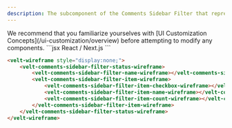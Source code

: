 ```yaml
---
description: The subcomponent of the Comments Sidebar Filter that represents the Priority filter
---
```


<Note>
We recommend that you familiarize yourselves with [UI Customization Concepts](/ui-customization/overview) before attempting to modify any components.
</Note>


<RequestExample>
```jsx React / Next.js
<VeltWireframe>
    <VeltCommentsSidebarWireframe.Filter.Status>
        <VeltCommentsSidebarWireframe.Filter.Status.Name />
        <VeltCommentsSidebarWireframe.Filter.Status.Item>
            <VeltCommentsSidebarWireframe.Filter.Status.Item.Checkbox>
                <VeltCommentsSidebarWireframe.Filter.Status.Item.Checkbox.Checked />
                <VeltCommentsSidebarWireframe.Filter.Status.Item.Checkbox.Unchecked />
            </VeltCommentsSidebarWireframe.Filter.Status.Item.Checkbox>
            <VeltCommentsSidebarWireframe.Filter.Status.Item.Name />
            <VeltCommentsSidebarWireframe.Filter.Status.Item.Count />
        </VeltCommentsSidebarWireframe.Filter.Status.Item>
    </VeltCommentsSidebarWireframe.Filter.Status>
</VeltWireframe>
```

```HTML HTML
<velt-wireframe style="display:none;">
    <velt-comments-sidebar-filter-status-wireframe>
        <velt-comments-sidebar-filter-name-wireframe></velt-comments-sidebar-filter-name-wireframe>
        <velt-comments-sidebar-filter-item-wireframe>
            <velt-comments-sidebar-filter-item-checkbox-wireframe></velt-comments-sidebar-filter-item-checkbox-wireframe>
            <velt-comments-sidebar-filter-item-name-wireframe></velt-comments-sidebar-filter-item-name-wireframe>
            <velt-comments-sidebar-filter-item-count-wireframe></velt-comments-sidebar-filter-item-count-wireframe>
        </velt-comments-sidebar-filter-item-wireframe>
    </velt-comments-sidebar-filter-status-wireframe>
</velt-wireframe>
```

</RequestExample>

